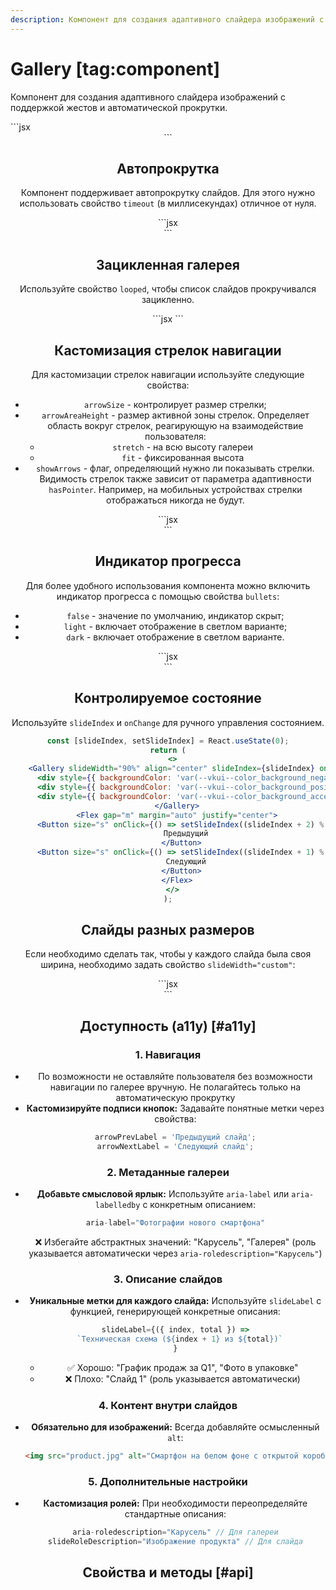 ```yaml
---
description: Компонент для создания адаптивного слайдера изображений с поддержкой жестов и автоматической прокрутки.
---
```


<Overview group="data-display">

# Gallery [tag:component]

Компонент для создания адаптивного слайдера изображений с поддержкой жестов и автоматической прокрутки.

</Overview>


<Playground Wrapper={BlockWrapper}>
  ```jsx
  <Gallery slideWidth="90%" align="center">
    <div style={{ backgroundColor: 'var(--vkui--color_background_negative)' }} />
    <div style={{ backgroundColor: 'var(--vkui--color_background_positive)' }} />
    <div style={{ backgroundColor: 'var(--vkui--color_background_accent)' }} />
  </Gallery>
  ```
</Playground>

## Автопрокрутка

Компонент поддерживает автопрокрутку слайдов. Для этого нужно использовать свойство `timeout` (в миллисекундах)
отличное от нуля.

<Playground Wrapper={BlockWrapper}>
  ```jsx
  <Gallery slideWidth="90%" align="center" timeout={3000}>
    <div style={{ backgroundColor: 'var(--vkui--color_background_negative)' }} />
    <div style={{ backgroundColor: 'var(--vkui--color_background_positive)' }} />
    <div style={{ backgroundColor: 'var(--vkui--color_background_accent)' }} />
  </Gallery>
  ```
</Playground>

## Зацикленная галерея

Используйте свойство `looped`, чтобы список слайдов прокручивался зацикленно.

<Playground Wrapper={BlockWrapper}>
  ```jsx
  <Gallery slideWidth="90%" bullets="dark" showArrows looped>
    <Placeholder style={{ backgroundColor: 'var(--vkui--color_background_negative)' }} title="1" />
    <Placeholder style={{ backgroundColor: 'var(--vkui--color_background_positive)' }} title="2" />
    <Placeholder style={{ backgroundColor: 'var(--vkui--color_background_accent)' }} title="3" />
    <Placeholder style={{ backgroundColor: 'var(--vkui--color_background_negative)' }} title="4" />
    <Placeholder style={{ backgroundColor: 'var(--vkui--color_background_positive)' }} title="5" />
  </Gallery>
  ```
</Playground>

## Кастомизация стрелок навигации

Для кастомизации стрелок навигации используйте следующие свойства:

- `arrowSize` - контролирует размер стрелки;
- `arrowAreaHeight` - размер активной зоны стрелок. Определяет область вокруг стрелок, реагирующую на взаимодействие пользователя:
  - `stretch` - на всю высоту галереи
  - `fit` - фиксированная высота
- `showArrows` - флаг, определяющий нужно ли показывать стрелки. Видимость стрелок также зависит
  от параметра адаптивности `hasPointer`. Например, на мобильных устройствах стрелки отображаться никогда не будут.

<Playground Wrapper={BlockWrapper}>
  ```jsx
  <Gallery slideWidth="90%" showArrows arrowAreaHeight="fit" arrowSize="s">
    <div style={{ backgroundColor: 'var(--vkui--color_background_negative)' }} />
    <div style={{ backgroundColor: 'var(--vkui--color_background_positive)' }} />
    <div style={{ backgroundColor: 'var(--vkui--color_background_accent)' }} />
  </Gallery>
  ```
</Playground>

## Индикатор прогресса

Для более удобного использования компонента можно включить индикатор прогресса с помощью свойства `bullets`:

- `false` - значение по умолчанию, индикатор скрыт;
- `light` - включает отображение в светлом варианте;
- `dark` - включает отображение в светлом варианте.

<Playground Wrapper={BlockWrapper}>
  ```jsx
  <Gallery slideWidth="90%" bullets="dark" showArrows>
    <div style={{ backgroundColor: 'var(--vkui--color_background_negative)' }} />
    <div style={{ backgroundColor: 'var(--vkui--color_background_positive)' }} />
    <div style={{ backgroundColor: 'var(--vkui--color_background_accent)' }} />
  </Gallery>
  ```
</Playground>

## Контролируемое состояние

Используйте `slideIndex` и `onChange` для ручного управления состоянием.

<Playground Wrapper={BlockWrapper}>

```jsx
const [slideIndex, setSlideIndex] = React.useState(0);
return (
  <>
    <Gallery slideWidth="90%" align="center" slideIndex={slideIndex} onChange={setSlideIndex}>
      <div style={{ backgroundColor: 'var(--vkui--color_background_negative)' }} />
      <div style={{ backgroundColor: 'var(--vkui--color_background_positive)' }} />
      <div style={{ backgroundColor: 'var(--vkui--color_background_accent)' }} />
    </Gallery>
    <Flex gap="m" margin="auto" justify="center">
      <Button size="s" onClick={() => setSlideIndex((slideIndex + 2) % 3)}>
        Предыдущий
      </Button>
      <Button size="s" onClick={() => setSlideIndex((slideIndex + 1) % 3)}>
        Следующий
      </Button>
    </Flex>
  </>
);
```

</Playground>

## Слайды разных размеров

Если необходимо сделать так, чтобы у каждого слайда была своя ширина, необходимо задать свойство `slideWidth="custom"`:

<Playground Wrapper={BlockWrapper}>
  ```jsx
  <Gallery slideWidth="custom">
    <div
      style={{
        width: 200,
        backgroundColor: 'var(--vkui--color_background_negative)',
      }}
    />
    <div
      style={{
        width: 120,
        backgroundColor: 'var(--vkui--color_background_positive)',
      }}
    />
    <div
      style={{
        width: 70,
        backgroundColor: 'var(--vkui--color_background_accent)',
      }}
    />
    <div
      style={{
        width: 220,
        backgroundColor: 'var(--vkui--color_icon_secondary)',
      }}
    />
  </Gallery>
  ```
</Playground>

## Доступность (a11y) [#a11y]

### 1. Навигация

- По возможности не оставляйте пользователя без возможности навигации по галерее вручную. Не полагайтесь только на автоматическую прокрутку
- **Кастомизируйте подписи кнопок:** Задавайте понятные метки через свойства:
  ```jsx
  arrowPrevLabel = 'Предыдущий слайд';
  arrowNextLabel = 'Следующий слайд';
  ```

### 2. Метаданные галереи

- **Добавьте смысловой ярлык:** Используйте `aria-label` или `aria-labelledby` с конкретным описанием:
  ```jsx
  aria-label="Фотографии нового смартфона"
  ```
  ❌ Избегайте абстрактных значений: "Карусель", "Галерея" (роль указывается автоматически через `aria-roledescription="Карусель"`)

### 3. Описание слайдов

- **Уникальные метки для каждого слайда:** Используйте `slideLabel` с функцией, генерирующей конкретные описания:
  ```jsx
  slideLabel={({ index, total }) =>
    `Техническая схема (${index + 1} из ${total})`
  }
  ```

  - ✅ Хорошо: "График продаж за Q1", "Фото в упаковке"
  - ❌ Плохо: "Слайд 1" (роль указывается автоматически)

### 4. Контент внутри слайдов

- **Обязательно для изображений:** Всегда добавляйте осмысленный `alt`:
  ```html
  <img src="product.jpg" alt="Смартфон на белом фоне с открытой коробкой" />
  ```

### 5. Дополнительные настройки

- **Кастомизация ролей:** При необходимости переопределяйте стандартные описания:
  ```jsx
  aria-roledescription="Карусель" // Для галереи
  slideRoleDescription="Изображение продукта" // Для слайда
  ```

## Свойства и методы [#api]

<PropsTable name="Gallery" />

